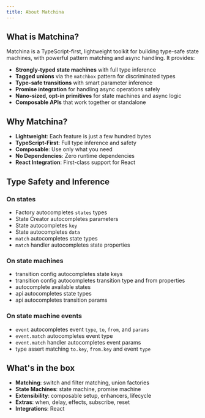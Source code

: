 ```yaml
---
title: About Matchina
---
```


## What is Matchina?

Matchina is a TypeScript-first, lightweight toolkit for building type-safe state machines, with powerful pattern matching and async handling. It provides:

- **Strongly-typed state machines** with full type inference
- **Tagged unions** via the `matchbox` pattern for discriminated types
- **Type-safe transitions** with smart parameter inference
- **Promise integration** for handling async operations safely
- **Nano-sized, opt-in primitives** for state machines and async logic
- **Composable APIs** that work together or standalone

## Why Matchina?

- **Lightweight**: Each feature is just a few hundred bytes
- **TypeScript-First**: Full type inference and safety
- **Composable**: Use only what you need
- **No Dependencies**: Zero runtime dependencies
- **React Integration**: First-class support for React

## Type Safety and Inference

### On states

- Factory autocompletes `states` types
- State Creator autocompletes parameters
- State autocompletes `key` 
- State autocompletes `data`
- `match` autocompletes state types
- `match` handler autocompletes state properties

### On state machines

- transition config autocompletes state keys
- transition config autocompletes transition type and from properties
- autocomplete available states 
- api autocompletes state types
- api autocompletes transition params

### On state machine events

- `event` autocompletes event `type`, `to`, `from`, and `params`
- `event.match` autocompletes event type
- `event.match` handler autocompletes event params
- type assert matching `to.key`, `from.key` and event `type` 


## What's in the box

- **Matching**: switch and filter matching, union factories
- **State Machines**: state machine, promise machine
- **Extensibility**: composable setup, enhancers, lifecycle
- **Extras**: when, delay, effects, subscribe, reset
- **Integrations**: React
